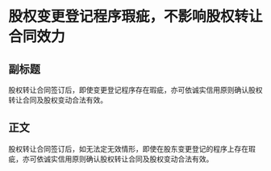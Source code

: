 # 股权变更登记程序瑕疵，不影响股权转让合同效力
## 副标题
股权转让合同签订后，即使变更登记程序存在瑕疵，亦可依诚实信用原则确认股权转让合同及股权变动合法有效。
## 正文
股权转让合同签订后，如无法定无效情形，即使在股东变更登记的程序上存在瑕疵，亦可依诚实信用原则确认股权转让合同及股权变动合法有效。